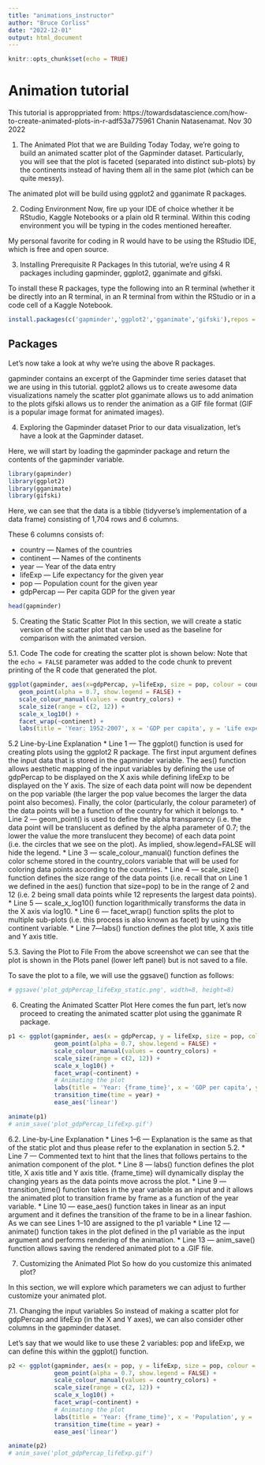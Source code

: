 ```yaml
---
title: "animations_instructor"
author: "Bruce Corliss"
date: "2022-12-01"
output: html_document
---
```


```r
knitr::opts_chunk$set(echo = TRUE)
```

# Animation tutorial
This tutorial is approppriated from:
https://towardsdatascience.com/how-to-create-animated-plots-in-r-adf53a775961
Chanin Natasenamat. Nov 30 2022

1. The Animated Plot that we are Building Today
Today, we’re going to build an animated scatter plot of the Gapminder dataset. Particularly, you will see that the plot is faceted (separated into distinct sub-plots) by the continents instead of having them all in the same plot (which can be quite messy).

The animated plot will be build using ggplot2 and gganimate R packages.

2. Coding Environment
Now, fire up your IDE of choice whether it be RStudio, Kaggle Notebooks or a plain old R terminal. Within this coding environment you will be typing in the codes mentioned hereafter.

My personal favorite for coding in R would have to be using the RStudio IDE, which is free and open source.

3. Installing Prerequisite R Packages
In this tutorial, we’re using 4 R packages including gapminder, ggplot2, gganimate and gifski.

To install these R packages, type the following into an R terminal (whether it be directly into an R terminal, in an R terminal from within the RStudio or in a code cell of a Kaggle Notebook.


```r
install.packages(c('gapminder','ggplot2','gganimate','gifski'),repos = "http://cran.us.r-project.org")
```

## Packages
Let’s now take a look at why we’re using the above R packages.

gapminder contains an excerpt of the Gapminder time series dataset that we are using in this tutorial.
ggplot2 allows us to create awesome data visualizations namely the scatter plot
gganimate allows us to add animation to the plots
gifski allows us to render the animation as a GIF file format (GIF is a popular image format for animated images).

4. Exploring the Gapminder dataset
Prior to our data visualization, let’s have a look at the Gapminder dataset.

Here, we will start by loading the gapminder package and return the contents of the gapminder variable.

```r
library(gapminder)
library(ggplot2)
library(gganimate)
library(gifski)
```

Here, we can see that the data is a tibble (tidyverse’s implementation of a data frame) consisting of 1,704 rows and 6 columns.

These 6 columns consists of:

* country — Names of the countries
* continent — Names of the continents
* year — Year of the data entry
* lifeExp — Life expectancy for the given year
* pop — Population count for the given year
* gdpPercap — Per capita GDP for the given year


```r
head(gapminder)
```

5. Creating the Static Scatter Plot
In this section, we will create a static version of the scatter plot that can be used as the baseline for comparison with the animated version.

5.1. Code
The code for creating the scatter plot is shown below:
Note that the `echo = FALSE` parameter was added to the code chunk to prevent printing of the R code that generated the plot.

```r
ggplot(gapminder, aes(x=gdpPercap, y=lifeExp, size = pop, colour = country)) +
   geom_point(alpha = 0.7, show.legend = FALSE) +
   scale_colour_manual(values = country_colors) +
   scale_size(range = c(2, 12)) +
   scale_x_log10() +
   facet_wrap(~continent) +
   labs(title = 'Year: 1952-2007', x = 'GDP per capita', y = 'Life expectancy')
```
5.2 Line-by-Line Explanation
* Line 1 — The ggplot() function is used for creating plots using the ggplot2 R package. The first input argument defines the input data that is stored in the gapminder variable. The aes() function allows aesthetic mapping of the input variables by defining the use of gdpPercap to be displayed on the X axis while defining lifeExp to be displayed on the Y axis. The size of each data point will now be dependent on the pop variable (the larger the pop value becomes the larger the data point also becomes). Finally, the color (particularly, the colour parameter) of the data points will be a function of the country for which it belongs to.
* Line 2 — geom_point() is used to define the alpha transparency (i.e. the data point will be translucent as defined by the alpha parameter of 0.7; the lower the value the more translucent they become) of each data point (i.e. the circles that we see on the plot). As implied, show.legend=FALSE will hide the legend.
* Line 3 — scale_colour_manual() function defines the color scheme stored in the country_colors variable that will be used for coloring data points according to the countries.
* Line 4 — scale_size() function defines the size range of the data points (i.e. recall that on Line 1 we defined in the aes() function that size=pop) to be in the range of 2 and 12 (i.e. 2 being small data points while 12 represents the largest data points).
* Line 5 — scale_x_log10() function logarithmically transforms the data in the X axis via log10.
* Line 6 — facet_wrap() function splits the plot to multiple sub-plots (i.e. this process is also known as facet) by using the continent variable.
* Line 7—labs() function defines the plot title, X axis title and Y axis title.

5.3. Saving the Plot to File
From the above screenshot we can see that the plot is shown in the Plots panel (lower left panel) but is not saved to a file.

To save the plot to a file, we will use the ggsave() function as follows:


```r
# ggsave('plot_gdpPercap_lifeExp_static.png', width=8, height=8)
```


6. Creating the Animated Scatter Plot
Here comes the fun part, let’s now proceed to creating the animated scatter plot using the gganimate R package.



```r

p1 <- ggplot(gapminder, aes(x = gdpPercap, y = lifeExp, size = pop, colour = country)) +
             geom_point(alpha = 0.7, show.legend = FALSE) +
             scale_colour_manual(values = country_colors) +
             scale_size(range = c(2, 12)) +
             scale_x_log10() +
             facet_wrap(~continent) +
             # Animating the plot
             labs(title = 'Year: {frame_time}', x = 'GDP per capita', y = 'Life expectancy') +
             transition_time(time = year) +
             ease_aes('linear')

animate(p1)
# anim_save('plot_gdpPercap_lifeExp.gif')
```

6.2. Line-by-Line Explanation
* Lines 1–6 — Explanation is the same as that of the static plot and thus please refer to the explanation in section 5.2.
* Line 7 — Commented text to hint that the lines that follows pertains to the animation component of the plot.
* Line 8 — labs() function defines the plot title, X axis title and Y axis title. {frame_time} will dynamically display the changing years as the data points move across the plot.
* Line 9 — transition_time() function takes in the year variable as an input and it allows the animated plot to transition frame by frame as a function of the year variable.
* Line 10 — ease_aes() function takes in linear as an input argument and it defines the transition of the frame to be in a linear fashion.
As we can see Lines 1–10 are assigned to the p1 variable
* Line 12 — animate() function takes in the plot defined in the p1 variable as the input argument and performs rendering of the animation.
* Line 13 — anim_save() function allows saving the rendered animated plot to a .GIF file.



7. Customizing the Animated Plot
So how do you customize this animated plot?

In this section, we will explore which parameters we can adjust to further customize your animated plot.

7.1. Changing the input variables
So instead of making a scatter plot for gdpPercap and lifeExp (in the X and Y axes), we can also consider other columns in the gapminder dataset.

Let’s say that we would like to use these 2 variables: pop and lifeExp, we can define this within the ggplot() function.


```r

p2 <- ggplot(gapminder, aes(x = pop, y = lifeExp, size = pop, colour = country)) +
             geom_point(alpha = 0.7, show.legend = FALSE) +
             scale_colour_manual(values = country_colors) +
             scale_size(range = c(2, 12)) +
             scale_x_log10() +
             facet_wrap(~continent) +
             # Animating the plot
             labs(title = 'Year: {frame_time}', x = 'Population', y = 'Life expectancy') +
             transition_time(time = year) +
             ease_aes('linear')

animate(p2)
# anim_save('plot_gdpPercap_lifeExp.gif')
```
